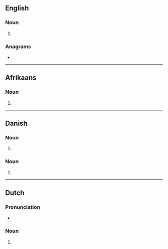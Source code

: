 {{also|Ankers}}
==English==

===Noun===
{{head|en|noun form}}

# {{plural of|en|anker}}

===Anagrams===
* {{anagrams|en|a=aeknrs|Askern|Askren|Karens|Karnes|Kasner|Kearns|Kranes|kasern|nakers|rankes}}

----

==Afrikaans==

===Noun===
{{head|af|noun form}}

# {{plural of|af|anker}}

----

==Danish==

===Noun===
{{head|da|noun form|g=n}}

# {{inflection of|da|anker||indef|gen|s}}

===Noun===
{{head|da|noun form|head=ankes|g=c}}

# {{inflection of|da|anke||indef|gen|p}}

----

==Dutch==

===Pronunciation===
* {{audio|nl|Nl-ankers.ogg|Audio}}

===Noun===
{{head|nl|noun form}}

# {{nl-noun form of|pl|anker}}